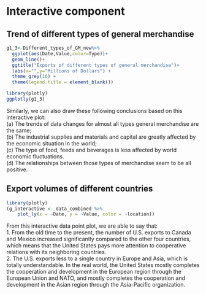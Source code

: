 # Interactive component

## Trend of different types of general merchandise
```r
g1_3<-Different_types_of_GM_new%>%
  ggplot(aes(Date,Value,color=Type))+
  geom_line()+
  ggtitle("Exports of different types of general merchandise")+
  labs(x="",y="Millions of Dollars") +
  theme_grey(16) +
  theme(legend.title = element_blank())

library(plotly)
ggplotly(g1_3)
```
Similarly, we can also draw these following conclusions based on this interactive plot:\
(a) The trends of data changes for almost all types general merchandise are the same;\
(b) The industrial supplies and materials and capital are greatly affected by the economic situation in the world;\
(c) The type of food, feeds and beverages is less affected by world economic fluctuations.\
(d) The relationships between those types of merchandise seem to be all positive.\

## Export volumes of different countries
```r
library(plotly)
(g_interactive <- data_combined %>%
    plot_ly(x = ~Date, y = ~Value, color = ~location))
```
From this interactive data point plot, we are able to say that: \
1. From the old time to the present, the number of U.S. exports to Canada and Mexico increased significantly compared to the other four countries, which means that the United States pays more attention to cooperative relations with its neighboring countries. \
2. The U.S. exports less to a single country in Europe and Asia, which is totally understandable. In the real world, the United States mostly completes the cooperation and development in the European region through the European Union and NATO, and mostly completes the cooperation and development in the Asian region through the Asia-Pacific organization.\
